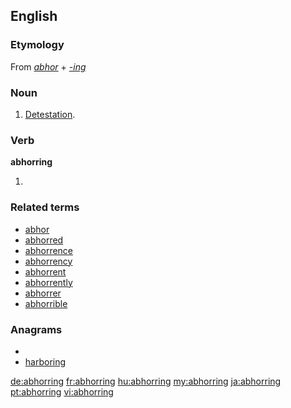 ==English==

===Etymology===
From ''[[abhor]]'' + ''[[-ing]]''

===Noun===
{{en-noun|-|s}}
# [[detestation|Detestation]].

===Verb===
'''abhorring'''
# {{present participle of|[[abhor]]}}

===Related terms===
*[[abhor]]
*[[abhorred]]
*[[abhorrence]]
*[[abhorrency]]
*[[abhorrent]]
*[[abhorrently]]
*[[abhorrer]]
*[[abhorrible]]

===Anagrams===
* {{alphagram|abghinorr}}
* [[harboring#English|harboring]]

[[de:abhorring]]
[[fr:abhorring]]
[[hu:abhorring]]
[[my:abhorring]]
[[ja:abhorring]]
[[pt:abhorring]]
[[vi:abhorring]]